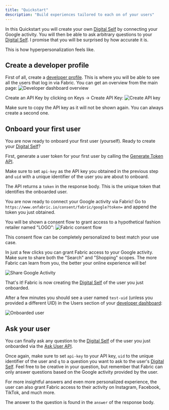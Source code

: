 ```yaml
---
title: "Quickstart"
description: "Build experiences tailored to each on of your users"
---
```


In this Quickstart you will create your own [Digital Self](/docs/core-concepts#digital-self) by connecting your Google activity. You will then be able to ask arbitrary questions to your [Digital Self](/docs/core-concepts#digital-self). I promise that you will be surprised by how accurate it is.

This is how hyperpersonalization feels like.

## Create a developer profile

First of all, create a [developer profile](https://www.onfabric.io/customer/dashboard). This is where you will be able to see all the users that log in via Fabric. You can get an overview from the main page:
![Developer dashboard overview](../images/dev_dashboard.png "Developer dashboard overview")

Create an API Key by clicking on Keys -> Create API Key:
![Create API key](../images/create_api_key.png "Create API key")

Make sure to copy the API key as it will not be shown again. You can always create a second one.

## Onboard your first user

You are now ready to onboard your first user (yourself). Ready to create your [Digital Self](/docs/core-concepts#digital-self)?

First, generate a user token for your first user by calling the <a href="/api-reference/link/generate-token" target="_blank" rel="noopener noreferrer">Generate Token API</a>.

Make sure to set `api-key` as the API key you obtained in the previous step and `uid` with a unique identifier of the user you are about to onboard.

The API returns a `token` in the response body. This is the unique token that identifies the onboarded user.

You are now ready to connect your Google activity via Fabric! Go to `https://www.onfabric.io/consent/fabric/google?token=` and append the token you just obtained.

You will be shown a consent flow to grant access to a hypothetical fashion retailer named "LOGO":
![Fabric consent flow](../images/fabric_consent_flow.png "Fabric consent flow")

This consent flow can be completely personalized to best match your use case.

In just a few clicks you can grant Fabric access to your Google activity. Make sure to share both the "Search" and "Shopping" scopes. The more Fabric can learn from you, the better your online experience will be!

![Share Google Activity](../images/share_google_activity.png "Share Google Activity")

That's it! Fabric is now creating the [Digital Self](/docs/core-concepts#digital-self) of the user you just onboarded.

After a few minutes you should see a user named `test-uid` (unless you provided a different UID) in the Users section of your [developer dashboard](https://www.onfabric.io/customer/dashboard/users):

![Onboarded user](../images/onboarded_user.png "Onboarded user")

## Ask your user

You can finally ask any question to the [Digital Self](/docs/core-concepts#digital-self) of the user you just onboarded via the <a href="/api-reference/user/ask-user" target="_blank" rel="noopener noreferrer">Ask User API</a>.

Once again, make sure to set `api-key` to your API key, `uid` to the unique identifier of the user and `q` to a question you want to ask to the user's [Digital Self](/docs/core-concepts#digital-self). Feel free to be creative in your question, but remember that Fabric can only answer questions based on the Google activity provided by the user.

For more insightful answers and even more personalized experience, the user can also grant Fabric access to their activity on Instagram, Facebook, TikTok, and much more.

The answer to the question is found in the `answer` of the response body.
